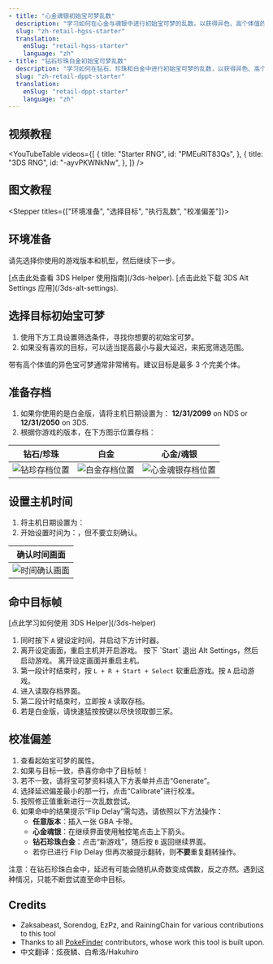 ```yaml
---
- title: "心金魂银初始宝可梦乱数"
  description: "学习如何在心金与魂银中进行初始宝可梦的乱数，以获得异色、高个体值的宝可梦。"
  slug: "zh-retail-hgss-starter"
  translation:
    enSlug: "retail-hgss-starter"
    language: "zh"
- title: "钻石珍珠白金初始宝可梦乱数"
  description: "学习如何在钻石、珍珠和白金中进行初始宝可梦的乱数，以获得异色、高个体值的宝可梦。"
  slug: "zh-retail-dppt-starter"
  translation:
    enSlug: "retail-dppt-starter"
    language: "zh"
---
```


## 视频教程

<YouTubeTable
  videos={[
    {
      title: "Starter RNG",
      id: "PMEuRlT83Qs",
    },
    {
      title: "3DS RNG",
      id: "-ayvPKWNkNw",
    },
  ]}
/>

## 图文教程

<Alert
  showIcon
  type="info"
  message="本指南为交互式，会根据你设置的机种和游戏版本动态更新内容。"
/>

<Stepper titles={["环境准备", "选择目标", "执行乱数", "校准偏差"]}>

<Step step={0}>

## 环境准备

请先选择你使用的游戏版本和机型，然后继续下一步。

<Starter4ShowIf game="Platinum">

<Alert
  showIcon
  type="info"
  message="注意：白金版是最难进行乱数的一版，可能会出现不稳定情况。"
/>

</Starter4ShowIf>

<Starter4Setup />

<Starter4ShowIf is3dsNormalSettings>
  [点击此处查看 3DS Helper 使用指南](/3ds-helper).
</Starter4ShowIf>

<Starter4ShowIf is3dsAltSettings>
  [点击此处下载 3DS Alt Settings 应用](/3ds-alt-settings).
</Starter4ShowIf>

</Step>

<Step step={1}>

## 选择目标初始宝可梦

1. 使用下方工具设置筛选条件，寻找你想要的初始宝可梦。
2. 如果没有喜欢的目标，可以适当提高最小与最大延迟，来拓宽筛选范围。

带有高个体值的异色宝可梦通常非常稀有。建议目标是最多 3 个完美个体。

<PickStarter4 />

</Step>

<Step step={2}>

## 准备存档

1. 如果你使用的是白金版，请将主机日期设置为： **12/31/2099** on NDS or **12/31/2050** on 3DS.
1. 根据你游戏的版本，在下方图示位置存档：

| 钻石/珍珠                                                                | 白金                                                                      | 心金/魂银                                                                   |
| ------------------------------------------------------------------------ | ------------------------------------------------------------------------- | --------------------------------------------------------------------------- |
| ![钻珍存档位置](/images/Diamond-Pearl-Platinum/Starter/dpp-starter.webp) | ![白金存档位置](/images/Diamond-Pearl-Platinum/Starter/plat-starter.webp) | ![心金魂银存档位置](/images/HeartGold-SoulSilver/Starter/hgss-starter.webp) |

## 设置主机时间

1. 将主机日期设置为：**<Starter4ConsoleSetDateString format="date" />**
2. 开始设置时间为：**<Starter4ConsoleSetDateString format="time" />**，但不要立刻确认。

| 确认时间画面                                                    |
| --------------------------------------------------------------- |
| ![时间确认画面](/images/HeartGold-SoulSilver/SetTimeScreen.jpg) |

## 命中目标帧

<Starter4ShowIf is3dsNormalSettings>
  [点此学习如何使用 3DS Helper](/3ds-helper)
</Starter4ShowIf>

1. 同时按下 `A` 键设定时间，并启动下方计时器。
2. <Starter4ShowIf is3dsNormalSettings>
     离开设定画面，重启主机并开启游戏。
   </Starter4ShowIf>
   <Starter4ShowIf is3dsAltSettings>
     按下 `Start` 退出 Alt Settings，然后启动游戏。
   </Starter4ShowIf>
   <Starter4ShowIf isNdsDsi>离开设定画面并重启主机。</Starter4ShowIf>
3. 第一段计时结束时，<Starter4ShowIf is3dsNormalSettings is3dsAltSettings>按 `L + R + Start + Select` 软重启游戏。</Starter4ShowIf><Starter4ShowIf isNdsDsi>按 `A` 启动游戏。</Starter4ShowIf>
4. 进入读取存档界面。
5. 第二段计时结束时，立即按 `A` 读取存档。
6. 若是白金版，请快速猛按按键以尽快领取御三家。

<GetStarter4 />

</Step>

<Step step={3}>

## 校准偏差

1. 查看起始宝可梦的属性。
2. 如果与目标一致，恭喜你命中了目标帧！
3. 若不一致，请将宝可梦资料填入下方表单并点击“Generate”。
4. 选择延迟偏差最小的那一行，点击“Calibrate”进行校准。
5. 按照修正值重新进行一次乱数尝试。
6. 如果命中的结果提示“Flip Delay”需勾选，请依照以下方法操作：
   - **任意版本**：插入一张 GBA 卡带。
   - **心金魂银**：在继续界面使用触控笔点击上下箭头。
   - **钻石珍珠白金**：点击“新游戏”，随后按 `B` 返回继续界面。
   - 若你已进行 Flip Delay 但再次被提示翻转，则**不要**重复翻转操作。

注意：在钻石珍珠白金中，延迟有可能会随机从奇数变成偶数，反之亦然。遇到这种情况，只能不断尝试直至命中目标。

<CalibrateStarter4 />

</Step>

</Stepper>

## Credits

- Zaksabeast, Sorendog, EzPz, and RainingChain for various contributions to this tool
- Thanks to all [PokeFinder](https://github.com/Admiral-Fish/PokeFinder) contributors, whose work this tool is built upon.
- 中文翻译：炫夜鳞、白希洛/Hakuhiro
